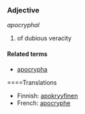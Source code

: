 ===Adjective===
''apocryphal''

# of dubious veracity

====Related terms====
*[[apocrypha]]

====Translations
*Finnish: [[apokryyfinen]]
*French: [[apocryphe]]